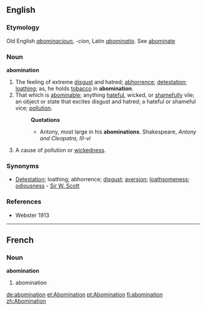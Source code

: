 ==English==
===Etymology===
Old English ''[[abominacioun]]'', ''-cion'', Latin ''[[abominatio]]''. See [[abominate]]
===Noun===
'''abomination'''
#The feeling of extreme [[disgust]] and hatred; [[abhorrence]]; [[detestation]]; [[loathing]]; as, he holds [[tobacco]] in '''abomination'''.
#That which is [[abominable]]; anything [[hateful]], wicked, or [[shameful]]ly vile; an object or state that excites disgust and hatred; a hateful or shameful vice; [[pollution]].
#:'''Quotations'''
#:*Antony, most large in his '''abominations'''. Shakespeare, ''Antony and Cleopatra, III-vi''
#A cause of pollution or [[wickedness]].
===Synonyms===
*[[Detestation]]; loathing; abhorrence; [[disgust]]; [[aversion]]; [[loathsomeness]]; [[odiousness]] - [[Sir W. Scott]]

===References===
*Webster 1913
----
==French==
===Noun===
'''abomination''' {{f}}
#abomination

[[de:abomination]]
[[et:Abomination]]
[[pt:Abomination]]
[[fi:abomination]]
[[zh:Abomination]]